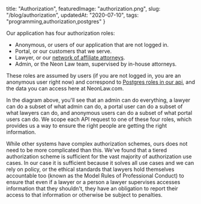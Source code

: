   title: "Authorization",
  featuredImage: "authorization.png",
  slug: "/blog/authorization",
  updatedAt:  "2020-07-10",
  tags: "programming,authorization,postgres"
}

Our application has four authorization roles:

* Anonymous, or users of our application that are not logged in.
* Portal, or our customers that we serve.
* Lawyer, or our [network of affiliate attorneys](/about-us).
* Admin, or the Neon Law team, supervised by in-house attorneys.

These roles are assumed by users (if you are not logged in, you are an
anonymous user right now) and correspond to [Postgres roles in our
api](https://github.com/NeonLaw/api/blob/main/migrations/committed/000002.sql),
and the data you can access here at NeonLaw.com.

In the diagram above, you'll see that an admin
can do everything, a lawyer can do a subset of what admin can do, a portal
user can do a subset of what lawyers can do, and anonymous users can do a
subset of what portal users can do. We scope each API request to one of these
four roles, which provides us a way to ensure the right people are getting
the right information.

While other systems have complex authorization schemes, ours does not need to
be more complicated than this. We've found that a tiered authorization scheme
is sufficient for the vast majority of authorization use cases. In our case
it is sufficient because it solves all use cases and we can rely on policy,
or the ethical standards that lawyers hold themselves accountable too (known
as the Model Rules of Professional Conduct) to ensure that even if a lawyer
or a person a lawyer supervises accesses information that they shouldn't,
they have an obligation to report their access to that information or
otherwise be subject to penalties.
